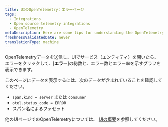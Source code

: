 ```yaml
---
title: UIのOpenTelemetry：エラーページ
tags:
  - Integrations
  - Open source telemetry integrations
  - OpenTelemetry
metaDescription: Here are some tips for understanding the OpenTelemetry errors page in the New Relic UI.
freshnessValidatedDate: never
translationType: machine
---
```


OpenTelemetryデータを送信し、UIでサービス（エンティティ）を開いたら、エラーをクリックして、\[**エラー**]の総数と、エラー数とエラー率を示すグラフを表示できます。

このページにデータを表示するには、次のデータが含まれていることを確認してください。

* `span.kind = server` または `consumer`
* `otel.status_code = ERROR`
* スパン名によるファセット

他のUIページでのOpenTelemetryについては、 [UIの概要](/docs/more-integrations/open-source-telemetry-integrations/opentelemetry/view-your-data/opentelemetry-view-your-data)を参照してください。
